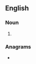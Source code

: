 {{also|atto-metres}}
==English==

===Noun===
{{head|en|noun form}}

# {{plural of|en|attometre}}

===Anagrams===
* {{anagrams|en|a=aeemorsttt|attometers}}